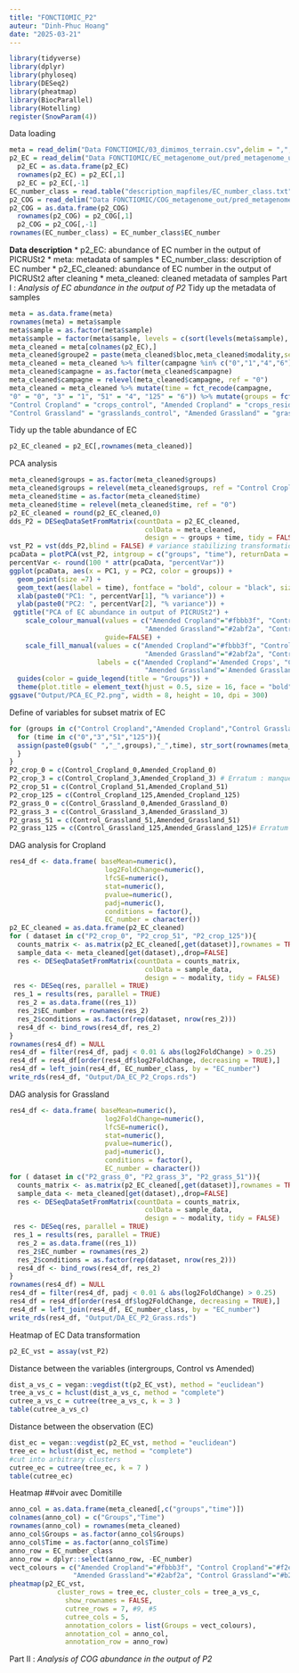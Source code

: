 ```yaml
---
title: "FONCTIOMIC_P2"
auteur: "Dinh-Phuc Hoang"
date: "2025-03-21"
---
```



```r
library(tidyverse)
library(dplyr)
library(phyloseq)
library(DESeq2)
library(pheatmap)
library(BiocParallel)
library(Hotelling)
register(SnowParam(4))
```
Data loading
```r
meta = read_delim("Data FONCTIOMIC/03_dimimos_terrain.csv",delim = ",",col_names = TRUE)
p2_EC = read_delim("Data FONCTIOMIC/EC_metagenome_out/pred_metagenome_unstrat.tsv.gz",delim = "\t",col_names = TRUE)
  p2_EC = as.data.frame(p2_EC)
  rownames(p2_EC) = p2_EC[,1]
  p2_EC = p2_EC[,-1]
EC_number_class = read.table("description_mapfiles/EC_number_class.txt", header = TRUE, sep = "\t")
p2_COG = read_delim("Data FONCTIOMIC/COG_metagenome_out/pred_metagenome_unstrat.tsv.gz",delim = "\t",col_names = TRUE)
p2_COG = as.data.frame(p2_COG)
  rownames(p2_COG) = p2_COG[,1]
  p2_COG = p2_COG[,-1]
rownames(EC_number_class) = EC_number_class$EC_number
```
**Data description**
* p2_EC: abundance of EC number in the output of PICRUSt2
* meta: metadata of samples
* EC_number_class: description of EC number
* p2_EC_cleaned: abundance of EC number in the output of PICRUSt2 after cleaning
* meta_cleaned: cleaned metadata of samples
Part I : _Analysis of EC abundance in the output of P2_
Tidy up the metadata of samples
```r
meta = as.data.frame(meta)
rownames(meta) = meta$sample
meta$sample = as.factor(meta$sample)
meta$sample = factor(meta$sample, levels = c(sort(levels(meta$sample), decreasing = F)))
meta_cleaned = meta[colnames(p2_EC),]
meta_cleaned$groupe2 = paste(meta_cleaned$bloc,meta_cleaned$modality,sep = "_")
meta_cleaned = meta_cleaned %>% filter(campagne %in% c("0","1","4","6"))
meta_cleaned$campagne = as.factor(meta_cleaned$campagne)
meta_cleaned$campagne = relevel(meta_cleaned$campagne, ref = "0")
meta_cleaned = meta_cleaned %>% mutate(time = fct_recode(campagne, 
"0" = "0", "3" = "1", "51" = "4", "125" = "6")) %>% mutate(groups = fct_recode(groupe2, 
"Control Cropland" = "crops_control", "Amended Cropland" = "crops_residues", 
"Control Grassland" = "grasslands_control", "Amended Grassland" = "grasslands_residues"))
```
Tidy up the table abundance of EC
```r
p2_EC_cleaned = p2_EC[,rownames(meta_cleaned)]
```
PCA analysis
```r
meta_cleaned$groups = as.factor(meta_cleaned$groups)
meta_cleaned$groups = relevel(meta_cleaned$groups, ref = "Control Cropland")
meta_cleaned$time = as.factor(meta_cleaned$time)
meta_cleaned$time = relevel(meta_cleaned$time, ref = "0")
p2_EC_cleaned = round(p2_EC_cleaned,0)
dds_P2 = DESeqDataSetFromMatrix(countData = p2_EC_cleaned,
                                  colData = meta_cleaned,
                                  design = ~ groups + time, tidy = FALSE)
vst_P2 = vst(dds_P2,blind = FALSE) # variance stabilizing transformation
pcaData = plotPCA(vst_P2, intgroup = c("groups", "time"), returnData = TRUE)
percentVar <- round(100 * attr(pcaData, "percentVar"))
ggplot(pcaData, aes(x = PC1, y = PC2, color = groups)) +
  geom_point(size =7) +
  geom_text(aes(label = time), fontface = "bold", colour = "black", size = 3, alpha = 0.6)+
  xlab(paste0("PC1: ", percentVar[1], "% variance")) +
  ylab(paste0("PC2: ", percentVar[2], "% variance")) +
 ggtitle("PCA of EC abundance in output of PICRUSt2") +
    scale_colour_manual(values = c("Amended Cropland"="#fbbb3f", "Control Cropland"="#f2e0bd",
                                  "Amended Grassland"="#2abf2a", "Control Grassland"="#b2d9b2"),
                        guide=FALSE) + 
    scale_fill_manual(values = c("Amended Cropland"="#fbbb3f", "Control Cropland"="#f2e0bd",
                                  "Amended Grassland"="#2abf2a", "Control Grassland"="#b2d9b2"),
                      labels = c("Amended Cropland"='Amended Crops', "Control Cropland"='Control Crops', 
                                  "Amended Grassland"='Amended Grassland', "Control Grassland"='Control Grassland'))+
  guides(color = guide_legend(title = "Groups")) +  
  theme(plot.title = element_text(hjust = 0.5, size = 16, face = "bold"))
ggsave("Output/PCA_EC_P2.png", width = 8, height = 10, dpi = 300)
```
Define of variables for subset matrix of EC
```r
for (groups in c("Control Cropland","Amended Cropland","Control Grassland","Amended Grassland")){
  for (time in c("0","3","51","125")){
  assign(paste0(gsub(" ","_",groups),"_",time), str_sort(rownames(meta_cleaned[meta_cleaned$groups == groups & meta_cleaned$time == time,])))
  }
}
P2_crop_0 = c(Control_Cropland_0,Amended_Cropland_0)
P2_crop_3 = c(Control_Cropland_3,Amended_Cropland_3) # Erratum : manque de la variable Amended_Cropland_3 : C6-R-T1
P2_crop_51 = c(Control_Cropland_51,Amended_Cropland_51)
P2_crop_125 = c(Control_Cropland_125,Amended_Cropland_125)
P2_grass_0 = c(Control_Grassland_0,Amended_Grassland_0)
P2_grass_3 = c(Control_Grassland_3,Amended_Grassland_3)
P2_grass_51 = c(Control_Grassland_51,Amended_Grassland_51)
P2_grass_125 = c(Control_Grassland_125,Amended_Grassland_125)# Erratum : manque de la variable Control_Grassland_125 : P1-C-T6 et P5-C-T6
```
DAG analysis for Cropland
```r
res4_df <- data.frame( baseMean=numeric(), 
                        log2FoldChange=numeric(), 
                        lfcSE=numeric(), 
                        stat=numeric(), 
                        pvalue=numeric(), 
                        padj=numeric(),
                        conditions = factor(),
                        EC_number = character())
p2_EC_cleaned = as.data.frame(p2_EC_cleaned)
for ( dataset in c("P2_crop_0", "P2_crop_51", "P2_crop_125")){              # Erratum : manque de la variable P2_crop_3
  counts_matrix <- as.matrix(p2_EC_cleaned[,get(dataset)],rownames = TRUE)
  sample_data <- meta_cleaned[get(dataset),,drop=FALSE]
  res <- DESeqDataSetFromMatrix(countData = counts_matrix,
                                  colData = sample_data,
                                  design = ~ modality, tidy = FALSE)
 res <- DESeq(res, parallel = TRUE)
 res_1 = results(res, parallel = TRUE)
  res_2 = as.data.frame((res_1))
  res_2$EC_number = rownames(res_2)
  res_2$conditions = as.factor(rep(dataset, nrow(res_2)))
  res4_df <- bind_rows(res4_df, res_2)
}
rownames(res4_df) = NULL
res4_df = filter(res4_df, padj < 0.01 & abs(log2FoldChange) > 0.25)
res4_df = res4_df[order(res4_df$log2FoldChange, decreasing = TRUE),]
res4_df = left_join(res4_df, EC_number_class, by = "EC_number")
write_rds(res4_df, "Output/DA_EC_P2_Crops.rds")
```
DAG analysis for Grassland
```r
res4_df <- data.frame( baseMean=numeric(), 
                        log2FoldChange=numeric(), 
                        lfcSE=numeric(), 
                        stat=numeric(), 
                        pvalue=numeric(), 
                        padj=numeric(),
                        conditions = factor(),
                        EC_number = character())
for ( dataset in c("P2_grass_0", "P2_grass_3", "P2_grass_51")){             # Erratum : manque de la variable P2_grass_125
  counts_matrix <- as.matrix(p2_EC_cleaned[,get(dataset)],rownames = TRUE)
  sample_data <- meta_cleaned[get(dataset),,drop=FALSE]
  res <- DESeqDataSetFromMatrix(countData = counts_matrix,
                                  colData = sample_data,
                                  design = ~ modality, tidy = FALSE)
 res <- DESeq(res, parallel = TRUE)
 res_1 = results(res, parallel = TRUE)
  res_2 = as.data.frame((res_1))
  res_2$EC_number = rownames(res_2)
  res_2$conditions = as.factor(rep(dataset, nrow(res_2)))
  res4_df <- bind_rows(res4_df, res_2)
}
rownames(res4_df) = NULL
res4_df = filter(res4_df, padj < 0.01 & abs(log2FoldChange) > 0.25)
res4_df = res4_df[order(res4_df$log2FoldChange, decreasing = TRUE),]
res4_df = left_join(res4_df, EC_number_class, by = "EC_number")
write_rds(res4_df, "Output/DA_EC_P2_Grass.rds")
```
Heatmap of EC
Data transformation
```r
p2_EC_vst = assay(vst_P2)
```
Distance between the variables (intergroups, Control vs Amended)
```r
dist_a_vs_c = vegan::vegdist(t(p2_EC_vst), method = "euclidean")
tree_a_vs_c = hclust(dist_a_vs_c, method = "complete")
cutree_a_vs_c = cutree(tree_a_vs_c, k = 3 )
table(cutree_a_vs_c)
```
Distance between the observation (EC)
```r
dist_ec = vegan::vegdist(p2_EC_vst, method = "euclidean")
tree_ec = hclust(dist_ec, method = "complete")
#cut into arbitrary clusters
cutree_ec = cutree(tree_ec, k = 7 )
table(cutree_ec)
```
Heatmap ##voir avec Domitille
```r
anno_col = as.data.frame(meta_cleaned[,c("groups","time")])
colnames(anno_col) = c("Groups","Time")
rownames(anno_col) = rownames(meta_cleaned)
anno_col$Groups = as.factor(anno_col$Groups)
anno_col$Time = as.factor(anno_col$Time)
anno_row = EC_number_class
anno_row = dplyr::select(anno_row, -EC_number)
vect_colours = c("Amended Cropland"="#fbbb3f", "Control Cropland"="#f2e0bd", 
                "Amended Grassland"="#2abf2a", "Control Grassland"="#b2d9b2")
pheatmap(p2_EC_vst,
            cluster_rows = tree_ec, cluster_cols = tree_a_vs_c,
              show_rownames = FALSE, 
              cutree_rows = 7, #9, #5
              cutree_cols = 5,
              annotation_colors = list(Groups = vect_colours),
              annotation_col = anno_col, 
              annotation_row = anno_row)
```
Part II : _Analysis of COG abundance in the output of P2_
